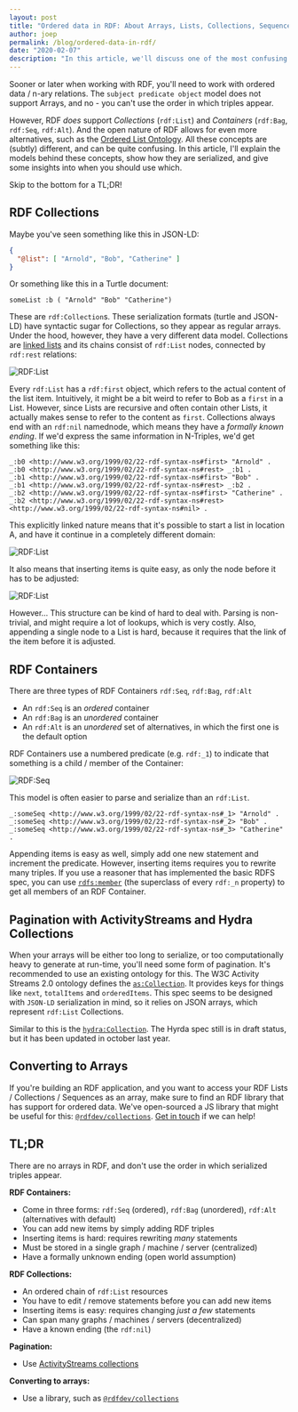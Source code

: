 ```yaml
---
layout: post
title: "Ordered data in RDF: About Arrays, Lists, Collections, Sequences and Pagination"
author: joep
permalink: /blog/ordered-data-in-rdf/
date: "2020-02-07"
description: "In this article, we'll discuss one of the most confusing but important topics of RDF: the various ways you can create ordered data."
---
```


Sooner or later when working with RDF, you'll need to work with ordered data / n-ary relations.
The `subject predicate object` model does not support Arrays, and no - you can't use the order in which triples appear.

However, RDF _does_ support _Collections_ (`rdf:List`) and _Containers_ (`rdf:Bag`, `rdf:Seq`, `rdf:Alt`).
And the open nature of RDF allows for even more alternatives, such as the [Ordered List Ontology](http://smiy.sourceforge.net/olo/spec/orderedlistontology.html).
All these concepts are (subtly) different, and can be quite confusing.
In this article, I'll explain the models behind these concepts, show how they are serialized, and give some insights into when you should use which.

Skip to the bottom for a TL;DR!

## RDF Collections

Maybe you've seen something like this in JSON-LD:

```json
{
  "@list": [ "Arnold", "Bob", "Catherine" ]
}
````

Or something like this in a Turtle document:

```
someList :b ( "Arnold" "Bob" "Catherine")
```

These are `rdf:Collection`s.
These serialization formats (turtle and JSON-LD) have syntactic sugar for Collections, so they appear as regular arrays.
Under the hood, however, they have a very different data model.
Collections are [linked lists](https://en.wikipedia.org/wiki/Linked_list) and its chains consist of `rdf:List` nodes, connected by `rdf:rest` relations:

![RDF:List](/images/posts/ordered/rdflist_basic.png)

Every `rdf:List` has a `rdf:first` object, which refers to the actual content of the list item.
Intuitively, it might be a bit weird to refer to Bob as a `first` in a List.
However, since Lists are recursive and often contain other Lists, it actually makes sense to refer to the content as `first`.
Collections always end with an `rdf:nil` namednode, which means they have a _formally known ending_.
If we'd express the same information in N-Triples, we'd get something like this:

```
_:b0 <http://www.w3.org/1999/02/22-rdf-syntax-ns#first> "Arnold" .
_:b0 <http://www.w3.org/1999/02/22-rdf-syntax-ns#rest> _:b1 .
_:b1 <http://www.w3.org/1999/02/22-rdf-syntax-ns#first> "Bob" .
_:b1 <http://www.w3.org/1999/02/22-rdf-syntax-ns#rest> _:b2 .
_:b2 <http://www.w3.org/1999/02/22-rdf-syntax-ns#first> "Catherine" .
_:b2 <http://www.w3.org/1999/02/22-rdf-syntax-ns#rest> <http://www.w3.org/1999/02/22-rdf-syntax-ns#nil> .
```

This explicitly linked nature means that it's possible to start a list in location A, and have it continue in a completely different domain:

![RDF:List](/images/posts/ordered/rdflist_external.png)

It also means that inserting items is quite easy, as only the node before it has to be adjusted:

![RDF:List](/images/posts/ordered/rdflist_insert.png)

However... This structure can be kind of hard to deal with.
Parsing is non-trivial, and might require a lot of lookups, which is very costly.
Also, appending a single node to a List is hard, because it requires that the link of the item before it is adjusted.

## RDF Containers

There are three types of RDF Containers `rdf:Seq`, `rdf:Bag`, `rdf:Alt`

- An `rdf:Seq` is an _ordered_ container
- An `rdf:Bag` is an _unordered_ container
- An `rdf:Alt` is an _unordered_ set of alternatives, in which the first one is the default option

RDF Containers use a numbered predicate (e.g. `rdf:_1`) to indicate that something is a child / member of the Container:

![RDF:Seq](/images/posts/ordered/rdfseq.png)

This model is often easier to parse and serialize than an `rdf:List`.

```
_:someSeq <http://www.w3.org/1999/02/22-rdf-syntax-ns#_1> "Arnold" .
_:someSeq <http://www.w3.org/1999/02/22-rdf-syntax-ns#_2> "Bob" .
_:someSeq <http://www.w3.org/1999/02/22-rdf-syntax-ns#_3> "Catherine" .
```

Appending items is easy as well, simply add one new statement and increment the predicate.
However, inserting items requires you to rewrite many triples.
If you use a reasoner that has implemented the basic RDFS spec, you can use [`rdfs:member`](https://www.w3.org/TR/rdf-schema/#ch_member) (the superclass of every `rdf:_n` property) to get all members of an RDF Container.

## Pagination with ActivityStreams and Hydra Collections

When your arrays will be either too long to serialize, or too computationally heavy to generate at run-time, you'll need some form of pagination.
It's recommended to use an existing ontology for this.
The W3C Activity Streams 2.0 ontology defines the [`as:Collection`](https://www.w3.org/TR/activitystreams-core/#collection).
It provides keys for things like `next`, `totalItems` and `orderedItems`.
This spec seems to be designed with `JSON-LD` serialization in mind, so it relies on JSON arrays, which represent `rdf:List` Collections.

Similar to this is the [`hydra:Collection`](https://www.hydra-cg.com/spec/latest/core/#collections).
The Hyrda spec still is in draft status, but it has been updated in october last year.

## Converting to Arrays

If you're building an RDF application, and you want to access your RDF Lists / Collections / Sequences as an array, make sure to find an RDF library that has support for ordered data.
We've open-sourced a JS library that might be useful for this: [`@rdfdev/collections`](https://js.rdf.dev/modules/_rdfdev_collections).
[Get in touch](mailto:joep@ontola.io) if we can help!

## TL;DR

There are no arrays in RDF, and don't use the order in which serialized triples appear.

**RDF Containers:**
- Come in three forms: `rdf:Seq` (ordered), `rdf:Bag` (unordered), `rdf:Alt` (alternatives with default)
- You can add new items by simply adding RDF triples
- Inserting items is hard: requires rewriting *many* statements
- Must be stored in a single graph / machine / server (centralized)
- Have a formally unknown ending (open world assumption)

**RDF Collections:**
- An ordered chain of `rdf:List` resources
- You have to edit / remove statements before you can add new items
- Inserting items is easy: requires changing *just a few* statements
- Can span many graphs / machines / servers (decentralized)
- Have a known ending (the `rdf:nil`)

**Pagination:**
- Use [ActivityStreams collections](https://www.w3.org/TR/activitystreams-core/#collection)

**Converting to arrays:**
- Use a library, such as [`@rdfdev/collections`](https://js.rdf.dev/modules/_rdfdev_collections)
